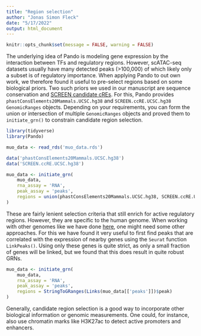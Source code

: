 ```yaml
---
title: "Region selection"
author: "Jonas Simon Fleck"
date: "5/17/2022"
output: html_document
---
```


```r
knitr::opts_chunk$set(message = FALSE, warning = FALSE)
```

The underlying idea of Pando is modeling gene expression by the interaction between TFs and regulatory regions. However, scATAC-seq datasets usually have many detected peaks (>100,000) of which likely only a subset is of regulatory importance. When applying Pando to out own work, we therefore found it useful to pre-select regions based on some biological priors. Two such priors we used in our manuscript are sequence conservation and [SCREEN candidate cREs](https://screen.encodeproject.org/). For this, Pando provides `phastConsElements20Mammals.UCSC.hg38` and `SCREEN.ccRE.UCSC.hg38` `GenomicRanges` objects. Depending on your requirements, you can form the union or intersection of multiple `GenomicRanges` objects and proved them to `initiate_grn()` to constrain candidate region selection.

```r
library(tidyverse)
library(Pando)

muo_data <- read_rds('muo_data.rds')

data('phastConsElements20Mammals.UCSC.hg38')
data('SCREEN.ccRE.UCSC.hg38')

muo_data <- initiate_grn(
    muo_data,
    rna_assay = 'RNA',
    peak_assay = 'peaks',
    regions = union(phastConsElements20Mammals.UCSC.hg38, SCREEN.ccRE.UCSC.hg38)
)
```

These are fairly lenient selection criteria that still enrich for active regulatory regions. However, they are specific to the human genome. When working with other genomes like we have done [here](https://www.biorxiv.org/content/10.1101/2022.03.21.485045v1.full), one might need some other approaches. For this we have found it very useful to first find peaks that are correlated with the expression of nearby genes using the `Seurat` function `LinkPeaks()`. Using only these genes is quite strict, as only a small fraction of genes will be linked, but we found that this does result in quite robust GRNs.


```r
muo_data <- initiate_grn(
    muo_data,
    rna_assay = 'RNA',
    peak_assay = 'peaks',
    regions = StringToGRanges(Links(muo_data[['peaks']])$peak)
)
```

Generally, candidate region selection is a good way to incorporate other biological information or genomic measurements. One could, for instance, also use chromatin marks like H3K27ac to detect active promoters and enhancers. 


